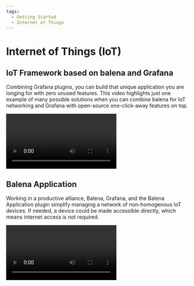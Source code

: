 ```yaml
---
tags:
  - Getting Started
  - Internet of Things
---
```



# Internet of Things (IoT)

## IoT Framework based on balena and Grafana

Combining Grafana plugins, you can build that unique application you are longing for with zero unused features. This video highlights just one example of many possible solutions when you can combine balena for IoT networking and Grafana with open-source one-click-away features on top.

<Video
  src="https://www.youtube.com/embed/zf98C3lux54"
  title="IoT Framework based on balena and Grafana."
/>

## Balena Application

Working in a productive alliance, Balena, Grafana, and the Balena Application plugin simplify managing a network of non-homogenous IoT devices. If needed, a device could be made accessible directly, which means internet access is not required.

<Video
  src="https://www.youtube.com/embed/5NfrVdOX0s8"
  title="Connect to your IoT devices directly from Grafana."
/>
